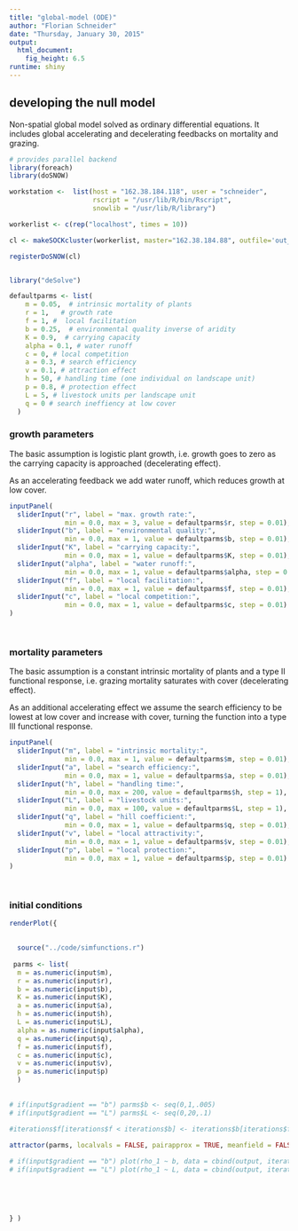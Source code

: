 ```yaml
---
title: "global-model (ODE)"
author: "Florian Schneider"
date: "Thursday, January 30, 2015"
output:
  html_document:
    fig_height: 6.5
runtime: shiny
---
```


   
## developing the null model

Non-spatial global model solved as ordinary differential equations. It includes global accelerating and decelerating feedbacks on mortality and grazing.

```r

# provides parallel backend
library(foreach)
library(doSNOW)

workstation <-  list(host = "162.38.184.118", user = "schneider",
                     rscript = "/usr/lib/R/bin/Rscript",
                     snowlib = "/usr/lib/R/library")

workerlist <- c(rep("localhost", times = 10)) 

cl <- makeSOCKcluster(workerlist, master="162.38.184.88", outfile='out_messages.txt')

registerDoSNOW(cl)


library("deSolve")

defaultparms <- list(
    m = 0.05,  # intrinsic mortality of plants 
    r = 1,   # growth rate
    f = 1, #  local facilitation
    b = 0.25,  # environmental quality inverse of aridity
    K = 0.9,  # carrying capacity
    alpha = 0.1, # water runoff
    c = 0, # local competition
    a = 0.3, # search efficiency
    v = 0.1, # attraction effect
    h = 50, # handling time (one individual on landscape unit)
    p = 0.8, # protection effect
    L = 5, # livestock units per landscape unit 
    q = 0 # search ineffiency at low cover
  )


```

### growth parameters

The basic assumption is logistic plant growth, i.e. growth goes to zero as the carrying capacity is approached (decelerating effect). 

As an accelerating feedback we add water runoff, which reduces growth at low cover. 

```r

inputPanel(
  sliderInput("r", label = "max. growth rate:",
              min = 0.0, max = 3, value = defaultparms$r, step = 0.01),
  sliderInput("b", label = "environmental quality:",
              min = 0.0, max = 1, value = defaultparms$b, step = 0.01),
  sliderInput("K", label = "carrying capacity:",
              min = 0.0, max = 1, value = defaultparms$K, step = 0.01),
  sliderInput("alpha", label = "water runoff:",
              min = 0.0, max = 1, value = defaultparms$alpha, step = 0.01),
  sliderInput("f", label = "local facilitation:",
              min = 0.0, max = 1, value = defaultparms$f, step = 0.01),
  sliderInput("c", label = "local competition:",
              min = 0.0, max = 1, value = defaultparms$c, step = 0.01)
)

  
```

### mortality parameters

The basic assumption is a constant intrinsic mortality of plants and a type II functional response, i.e. grazing mortality saturates with cover (decelerating effect). 

As an additional accelerating effect we assume the search efficiency to be lowest at low cover and increase with cover, turning the function into a type III functional response.

```r

inputPanel(
  sliderInput("m", label = "intrinsic mortality:",
              min = 0.0, max = 1, value = defaultparms$m, step = 0.01),
  sliderInput("a", label = "search efficiency:",
              min = 0.0, max = 1, value = defaultparms$a, step = 0.01), 
  sliderInput("h", label = "handling time:",
              min = 0.0, max = 200, value = defaultparms$h, step = 1), 
  sliderInput("L", label = "livestock units:",
              min = 0.0, max = 100, value = defaultparms$L, step = 1),
  sliderInput("q", label = "hill coefficient:",
              min = 0.0, max = 1, value = defaultparms$q, step = 0.01),
  sliderInput("v", label = "local attractivity:",
              min = 0.0, max = 1, value = defaultparms$v, step = 0.01),
  sliderInput("p", label = "local protection:",
              min = 0.0, max = 1, value = defaultparms$p, step = 0.01)
)

  
```

### initial conditions
```r


renderPlot({

  
  source("../code/simfunctions.r")
  
 parms <- list(
  m = as.numeric(input$m),
  r = as.numeric(input$r),
  b = as.numeric(input$b),
  K = as.numeric(input$K),
  a = as.numeric(input$a), 
  h = as.numeric(input$h),
  L = as.numeric(input$L),
  alpha = as.numeric(input$alpha), 
  q = as.numeric(input$q),
  f = as.numeric(input$f),
  c = as.numeric(input$c),
  v = as.numeric(input$v),
  p = as.numeric(input$p) 
  )
 
 
# if(input$gradient == "b") parms$b <- seq(0,1,.005) 
# if(input$gradient == "L") parms$L <- seq(0,20,.1)    
 
#iterations$f[iterations$f < iterations$b] <- iterations$b[iterations$f < iterations$b]

attractor(parms, localvals = FALSE, pairapprox = TRUE, meanfield = FALSE, rho_1_ini = seq(0,1, length = 21) )

# if(input$gradient == "b") plot(rho_1 ~ b, data = cbind(output, iterations), type = "p", pch  = 20, ylim = c(0,1))
# if(input$gradient == "L") plot(rho_1 ~ L, data = cbind(output, iterations), type = "p", pch  = 20, ylim = c(0,1))
 


 
 
} )
```
